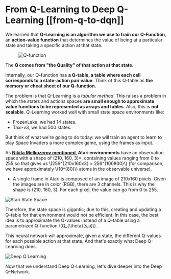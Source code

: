 # From Q-Learning to Deep Q-Learning [[from-q-to-dqn]]

We learned that **Q-Learning is an algorithm we use to train our Q-Function**, an **action-value function** that determines the value of being at a particular state and taking a specific action at that state.

<figure>
  <img src="https://huggingface.co/datasets/huggingface-deep-rl-course/course-images/resolve/main/en/unit3/Q-function.jpg" alt="Q-function"/>
</figure>

The **Q comes from "the Quality" of that action at that state.**

Internally, our Q-function has **a Q-table, a table where each cell corresponds to a state-action pair value.** Think of this Q-table as **the memory or cheat sheet of our Q-function.**

The problem is that Q-Learning is a *tabular method*. This raises a problem in which the states and actions spaces **are small enough to approximate value functions to be represented as arrays and tables**. Also, this is **not scalable**.
Q-Learning worked well with small state space environments like:

- FrozenLake, we had 14 states.
- Taxi-v3, we had 500 states.

But think of what we're going to do today: we will train an agent to learn to play Space Invaders a more complex game, using the frames as input.

As **[Nikita Melkozerov mentioned](https://twitter.com/meln1k), Atari environments** have an observation space with a shape of (210, 160, 3)*, containing values ranging from 0 to 255 so that gives us \\(256^{210x160x3} = 256^{100800}\\) (for comparison, we have approximately \\(10^{80}\\) atoms in the observable universe).

* A single frame in Atari is composed of an image of 210x160 pixels. Given the images are in color (RGB), there are 3 channels. This is why the shape is (210, 160, 3). For each pixel, the value can go from 0 to 255.

<img src="https://huggingface.co/datasets/huggingface-deep-rl-course/course-images/resolve/main/en/unit4/atari.jpg" alt="Atari State Space"/>

Therefore, the state space is gigantic; due to this, creating and updating a Q-table for that environment would not be efficient. In this case, the best idea is to approximate the Q-values instead of a Q-table using a parametrized Q-function  \\(Q_{\theta}(s,a)\\)  .

This neural network will approximate, given a state, the different Q-values for each possible action at that state. And that's exactly what Deep Q-Learning does.

<img src="https://huggingface.co/datasets/huggingface-deep-rl-course/course-images/resolve/main/en/unit1/deep.jpg" alt="Deep Q Learning"/>


Now that we understand Deep Q-Learning, let's dive deeper into the Deep Q-Network.
